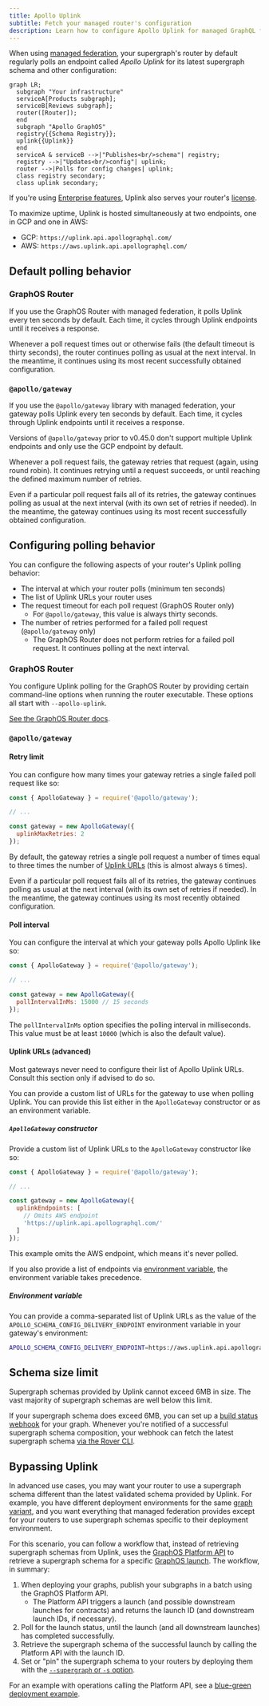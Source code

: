 ```yaml
---
title: Apollo Uplink
subtitle: Fetch your managed router's configuration
description: Learn how to configure Apollo Uplink for managed GraphQL federation, including polling behavior and Uplink URLs.
---
```


When using [managed federation](./overview/), your supergraph's router by default regularly polls an endpoint called _Apollo Uplink_ for its latest supergraph schema and other configuration:

```mermaid
graph LR;
  subgraph "Your infrastructure"
  serviceA[Products subgraph];
  serviceB[Reviews subgraph];
  router([Router]);
  end
  subgraph "Apollo GraphOS"
  registry{{Schema Registry}};
  uplink{{Uplink}}
  end
  serviceA & serviceB -->|"Publishes<br/>schema"| registry;
  registry -->|"Updates<br/>config"| uplink;
  router -->|Polls for config changes| uplink;
  class registry secondary;
  class uplink secondary;
```

If you're using [Enterprise features](/router/enterprise-features/), Uplink also serves your router's [license](/router/enterprise-features/#the-enterprise-license).

To maximize uptime, Uplink is hosted simultaneously at two endpoints, one in GCP and one in AWS:

- GCP: `https://uplink.api.apollographql.com/`
- AWS: `https://aws.uplink.api.apollographql.com/`

## Default polling behavior

### GraphOS Router

If you use the GraphOS Router with managed federation, it polls Uplink every ten seconds by default.
Each time, it cycles through Uplink endpoints until it receives a response.

Whenever a poll request times out or otherwise fails (the default timeout is thirty seconds), the router continues polling as usual at the next interval. In the meantime, it continues using its most recent successfully obtained configuration.

### `@apollo/gateway`

If you use the `@apollo/gateway` library with managed federation, your gateway polls Uplink every ten seconds by default. Each time, it cycles through Uplink endpoints until it receives a response.

<Note>

Versions of `@apollo/gateway` prior to v0.45.0 don't support multiple Uplink endpoints and only use the GCP endpoint by default.

</Note>

Whenever a poll request fails, the gateway retries that request (again, using round robin). It continues retrying until a request succeeds, or until reaching the defined maximum number of retries.

Even if a particular poll request fails all of its retries, the gateway continues polling as usual at the next interval (with its own set of retries if needed). In the meantime, the gateway continues using its most recent successfully obtained configuration.

## Configuring polling behavior

You can configure the following aspects of your router's Uplink polling behavior:

- The interval at which your router polls (minimum ten seconds)
- The list of Uplink URLs your router uses
- The request timeout for each poll request (GraphOS Router only)
  - For `@apollo/gateway`, this value is always thirty seconds.
- The number of retries performed for a failed poll request (`@apollo/gateway` only)
  - The GraphOS Router does not perform retries for a failed poll request. It continues polling at the next interval.

### GraphOS Router

You configure Uplink polling for the GraphOS Router by providing certain command-line options when running the router executable. These options all start with `--apollo-uplink`.

[See the GraphOS Router docs](/router/configuration/overview#--apollo-uplink-endpoints).

### `@apollo/gateway`

#### Retry limit

You can configure how many times your gateway retries a single failed poll request like so:

```js {6}
const { ApolloGateway } = require('@apollo/gateway');

// ...

const gateway = new ApolloGateway({
  uplinkMaxRetries: 2
});
```

By default, the gateway retries a single poll request a number of times equal to three times the number of [Uplink URLs](#uplink-urls-advanced) (this is almost always `6` times).

Even if a particular poll request fails all of its retries, the gateway continues polling as usual at the next interval (with its own set of retries if needed). In the meantime, the gateway continues using its most recently obtained configuration.

#### Poll interval

You can configure the interval at which your gateway polls Apollo Uplink like so:

```js {6}
const { ApolloGateway } = require('@apollo/gateway');

// ...

const gateway = new ApolloGateway({
  pollIntervalInMs: 15000 // 15 seconds
});
```

The `pollIntervalInMs` option specifies the polling interval in milliseconds. This value must be at least `10000` (which is also the default value).

#### Uplink URLs (advanced)

<Note>

Most gateways never need to configure their list of Apollo Uplink URLs. Consult this section only if advised to do so.

</Note>

You can provide a custom list of URLs for the gateway to use when polling Uplink. You can provide this list either in the `ApolloGateway` constructor or as an environment variable.

##### `ApolloGateway` constructor

Provide a custom list of Uplink URLs to the `ApolloGateway` constructor like so:

```js {6-9}
const { ApolloGateway } = require('@apollo/gateway');

// ...

const gateway = new ApolloGateway({
  uplinkEndpoints: [
    // Omits AWS endpoint
    'https://uplink.api.apollographql.com/'
  ]
});
```

This example omits the AWS endpoint, which means it's never polled.

<Note>

If you also provide a list of endpoints via [environment variable](#environment-variable), the environment variable takes precedence.

</Note>

##### Environment variable

You can provide a comma-separated list of Uplink URLs as the value of the `APOLLO_SCHEMA_CONFIG_DELIVERY_ENDPOINT` environment variable in your gateway's environment:

```bash
APOLLO_SCHEMA_CONFIG_DELIVERY_ENDPOINT=https://aws.uplink.api.apollographql.com/,https://uplink.api.apollographql.com/
```

## Schema size limit

Supergraph schemas provided by Uplink cannot exceed 6MB in size. The vast majority of supergraph schemas are well below this limit.

If your supergraph schema does exceed 6MB, you can set up a [build status webhook](/graphos/metrics/notifications/build-status-notification/) for your graph. Whenever you're notified of a successful supergraph schema composition, your webhook can fetch the latest supergraph schema [via the Rover CLI](/rover/commands/supergraphs#supergraph-fetch).

## Bypassing Uplink

<PreviewFeature />

In advanced use cases, you may want your router to use a supergraph schema different than the latest validated schema provided by Uplink. For example, you have different deployment environments for the same [graph variant](/graphos/graphs/#variants), and you want everything that managed federation provides except for your routers to use supergraph schemas specific to their deployment environment.

For this scenario, you can follow a workflow that, instead of retrieving supergraph schemas from Uplink, uses the [GraphOS Platform API](/graphos/platform-api) to retrieve a supergraph schema for a specific [GraphOS launch](/graphos/delivery/launches). The workflow, in summary:

1. When deploying your graphs, publish your subgraphs in a batch using the GraphOS Platform API.
    * The Platform API triggers a launch (and possible downstream launches for contracts) and returns the launch ID (and downstream launch IDs, if necessary).
1. Poll for the launch status, until the launch (and all downstream launches) has completed successfully.
1. Retrieve the supergraph schema of the successful launch by calling the Platform API with the launch ID.
1. Set or "pin" the supergraph schema to your routers by deploying them with the [`--supergraph` or `-s` option](/router/configuration/overview/#-s----supergraph).

For an example with operations calling the Platform API, see a [blue-green deployment example](./deployment/#example-blue-green-deployment).
